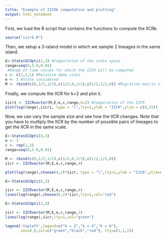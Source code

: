 ```yaml
---
title: "Example of IICRk computation and plotting"
output: html_notebook
---
```


First, we load the R script that contains the functions to compute the IICRk.
```r
source("iicrk.R")
```
Then, we setup a 3-island model in which we sample 2 lineages in the same island.
```r
E<-StatesSCOpti(2,3) #Computation of the state space
range=seq(0,5.0,0.01)
 #Range of time values for which the IICR will be computed
c <- c(1,1,1) #Relative deme sizes
e <- 1 #State considered
M <- rbind(c(0,1/2,1/2),c(1/2,0,1/2),c(1/2,1/2,0)) #Migration matrix of the 4-island
```
Finally, we compute the IICR for k=2 and plot it.
```r
iicr1 <- IICRvector(M,E,e,c,range,k=2) #Computation of the IICR
plot(log(range),iicr1, type = "l",lty=1,ylab = "IICR",ylim = c(0,15))
```
Now, we can vary the sample size and see how the IICR changes. Note that you have to multiply the IICR by the number of possible pairs of lineages to get the IICR in the same scale.
```r
E<-StatesSCOpti(4,3)
e <- 1
c <- rep(1,3)
range=seq(0,5.0,0.01)

M <- rbind(c(0,1/2,1/2),c(1/2,0,1/2),c(1/2,1/2,0))
iicr <- IICRvector(M,E,e,c,range,4)

plot(log(range),choose(4,2)*iicr, type = "l",lty=1,ylab = "IICR",ylim=c(0,5))

E<-StatesSCOpti(6,3)

iicr <- IICRvector(M,E,e,c,range,6)
lines(log(range),choose(6,2)*iicr,lty=1,col="red")

E<-StatesSCOpti(2,3)

iicr <- IICRvector(M,E,e,c,range,2)
lines(log(range),iicr,lty=1,col="green")

legend('topleft',legend=c("k = 2","k = 4","k = 6"),
       cex=0.8,col=c("green","black","red"), lty=c(1,1,1))

```


